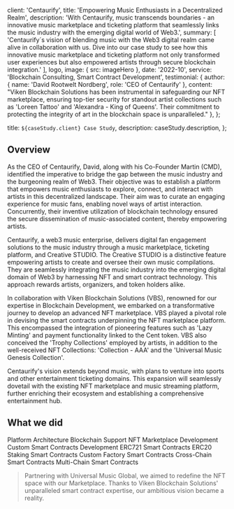 
  client: 'Centaurify',
  title: 'Empowering Music Enthusiasts in a Decentralized Realm',
  description:
    'With Centaurify, music transcends boundaries - an innovative music marketplace and ticketing platform that seamlessly links the music industry with the emerging digital world of Web3.',
  summary: [
    'Centaurify´s vision of blending music with the Web3 digital realm came alive in collaboration with us. Dive into our case study to see how this innovative music marketplace and ticketing platform not only transformed user experiences but also empowered artists through secure blockchain integration.'
  ],
  logo,
  image: { src: imageHero },
  date: '2022-10',
  service: 'Blockchain Consulting, Smart Contract Development',
  testimonial: {
    author: { name: 'David Rootwelt Nordberg', role: 'CEO of Centaurify' },
    content:
  "Viken Blockchain Solutions has been instrumental in safeguarding our NFT marketplace, ensuring top-tier security for standout artist collections such as 'Loreen Tattoo' and 'Alexandra - King of Queens'. Their commitment to protecting the integrity of art in the blockchain space is unparalleled."  },
};

  title: `${caseStudy.client} Case Study`,
  description: caseStudy.description,
};

## Overview

  As the CEO of Centaurify, David, along with his Co-Founder Martin (CMD), identified the imperative to bridge the gap between the music industry and the burgeoning realm of Web3. Their objective was to establish a platform that empowers music enthusiasts to explore, connect, and interact with artists in this decentralized landscape. Their aim was to curate an engaging experience for music fans, enabling novel ways of artist interaction. Concurrently, their inventive utilization of blockchain technology ensured the secure dissemination of music-associated content, thereby empowering artists.

  Centaurify, a web3 music enterprise, delivers digital fan engagement solutions to the music industry through a music marketplace, ticketing platform, and Creative STUDIO. The Creative STUDIO is a distinctive feature empowering artists to create and oversee their own music compilations. They are seamlessly integrating the music industry into the emerging digital domain of Web3 by harnessing NFT and smart contract technology. This approach rewards artists, organizers, and token holders alike.

  In collaboration with Viken Blockchain Solutions (VBS), renowned for our expertise in Blockchain Development, we embarked on a transformative journey to develop an advanced NFT marketplace. VBS played a pivotal role in devising the smart contracts underpinning the NFT marketplace platform. This encompassed the integration of pioneering features such as 'Lazy Minting' and payment functionality linked to the Cent token. VBS also conceived the 'Trophy Collections' employed by artists, in addition to the well-received NFT Collections: 'Collection - AAA' and the 'Universal Music Genesis Collection'.

  Centaurify's vision extends beyond music, with plans to venture into sports and other entertainment ticketing domains. This expansion will seamlessly dovetail with the existing NFT marketplace and music streaming platform, further enriching their ecosystem and establishing a comprehensive entertainment hub.

## What we did

  <TagList>
    <TagListItem>Platform Architecture</TagListItem>
    <TagListItem>Blockchain Support</TagListItem>
    <TagListItem>NFT Marketplace Development</TagListItem>
    <TagListItem>Custom Smart Contracts Development</TagListItem>
    <TagListItem>ERC721 Smart Contracts</TagListItem>
    <TagListItem>ERC20 Staking Smart Contracts</TagListItem>
    <TagListItem>Custom Factory Smart Contracts</TagListItem>
    <TagListItem>Cross-Chain Smart Contracts</TagListItem>
    <TagListItem>Multi-Chain Smart Contracts</TagListItem>
  </TagList>

<Blockquote
  author={{ name: 'David Rootwelt Nordberg', role: 'CEO of Centaurify' }}
  image={{ src: imageDavidNordberg }}
>
  Partnering with Universal Music Global, we aimed to redefine the NFT space with our Marketplace. Thanks to Viken Blockchain Solutions' unparalleled smart contract expertise, our ambitious vision became a reality.
</Blockquote>

<StatList>
  <StatListItem value="+10" label="Smart Contracts" />
  <StatListItem value="+7" label="Artist Collections" />
  <StatListItem value="+500" label="Total Transactions" />
</StatList>
